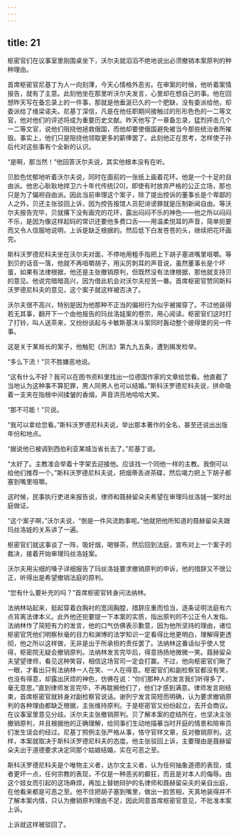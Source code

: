 ```yaml
---
---
---
```

title: 21
---




枢密官们在议事室里刚围桌坐下，沃尔夫就滔滔不绝地说出必须撤销本案原判的种种理由。

首席枢密官尼基丁为人一向刻薄，今天心情格外恶劣。在审案的时候，他听着案情报告，就有了主意。此刻他坐在那里听沃尔夫发言，心里却在想自己的事。他在回想昨天写在备忘录上的一件事，那就是他垂涎已久的一个肥缺，没有委派给他，却委派给了维梁诺夫。尼基丁深信，凡是在他任职期间接触过的形形色色的一二等文官，他对他们的评述将成为重要历史文献。昨天他写了一章备忘录，猛烈抨击几个一二等文官，说他们阻挠他拯救俄国，而他却要使俄国避免被当今那些统治者所摧毁。事实上，他们只是阻挠他领取更多的薪俸罢了。此刻他正在思考，怎样使子孙后代对这些事有个全新的认识。

“是啊，那当然！”他回答沃尔夫说，其实他根本没有在听。

贝脸色忧郁地听着沃尔夫说，同时在面前的一张纸上画着花环。他是一个十足的自由派。他忠心耿耿地捍卫六十年代传统[20]，即使有时放弃严格的公正立场，那也只是为了偏袒自由派。因此当前审理这个案子，除了提出控诉的董事长是个卑鄙的人之外，贝还主张驳回上诉，因为控告报馆人员犯诽谤罪就是压制新闻自由。等沃尔夫报告完毕，贝就撂下没有画完的花环，露出闷闷不乐的神色——他之所以闷闷不乐，是因为像这样起码的常识还要他多费口舌——用温柔悦耳的声音，简单扼要而又令人信服地说明，上诉是缺乏根据的。然后低下白发苍苍的头，继续把花环画完。

斯科沃罗德尼科夫坐在沃尔夫对面，不停地用粗手指把上下胡子塞进嘴里咀嚼。等到贝的话音一落，他就不再咀嚼胡子，用尖厉刺耳的声音说，虽然董事长是个坏蛋，如果有法律根据，他还是主张撤销原判，但既然没有法律根据，那他就支持贝的意见。他说完暗暗高兴，因为借此机会对沃尔夫挖苦一番。首席枢密官赞同斯科沃罗德尼科夫的意见，这个案子就这样被否决了。

沃尔夫很不高兴，特别是因为他那种不正当的偏袒行为似乎被揭穿了。不过他装得若无其事，翻开下一个由他报告的玛丝洛娃案的卷宗，用心阅读。枢密官们这时打了打铃，叫人送茶来，又纷纷谈起与卡敏斯基决斗案同时轰动整个彼得堡的另一件事。

这是关于某局长的案子，他触犯《刑法》第九九五条，遭到揭发检举。

“多么下流！”贝不胜嫌恶地说。

“这有什么不好？我可以在图书资料里找出一位德国作家的文章给您看。他直截了当地认为这种事不算犯罪，男人同男人也可以结婚。”斯科沃罗德尼科夫说，拼命吸着一支夹在指根中间揉皱的香烟，声音洪亮地哈哈大笑。

“那不可能！”贝说。

“我可以拿给您看。”斯科沃罗德尼科夫说，举出那本著作的全名，甚至还说出出版年份和地点。

“据说他已被调到西伯利亚某城当省长去了。”尼基丁说。

“太好了。主教准会举着十字架去迎接他。应该找一个同他一样的主教。我倒可以给他们推荐一个。”斯科沃罗德尼科夫说，把烟蒂丢进茶碟，然后竭力把上下胡子都塞到嘴里咀嚼。

这时候，民事执行吏进来报告说，律师和聂赫留朵夫希望在审理玛丝洛娃一案时出庭做证。

“这个案子啊，”沃尔夫说，“倒是一件风流韵事呢。”他就把他所知道的聂赫留朵夫跟玛丝洛娃的关系讲了一遍。

枢密官们就这事谈了一阵，吸好烟，喝够茶，然后回到法庭，宣布对上一个案子的裁决，接着开始审理玛丝洛娃案。

沃尔夫用尖细的嗓子详细报告了玛丝洛娃要求撤销原判的申诉，他的措辞又不很公正，听得出是希望撤销法庭的原判。

“您有什么要补充的吗？”首席枢密官转身问法纳林。

法纳林站起来，挺起穿着白胸衬的宽阔胸膛，措辞庄重而恰当，逐条证明法庭有六点背离法律本义。此外他还扼要提一下本案的实质，指出原判的不公正令人发指。法纳林作了简短有力的发言，他的口气仿佛表示歉意，因为他所坚持的理由，诸位枢密官凭他们明察秋毫的目力和渊博的法学知识一定看得比他更明白，理解得更透彻，他之所以这样做，无非是出于所承担的责任罢了。法纳林这番话似乎使人觉得，枢密院无疑会撤销原判。法纳林发言完毕后，得意扬扬地微微一笑。聂赫留朵夫望望律师，看见这种笑容，相信这场官司一定会打赢。不过，他向枢密官们瞅了一眼，才看出只有法纳林一人在笑、一人在得意。枢密官们和副检察官都没有笑，也没有得意，却露出厌烦的神色，仿佛在说：“你们那种人的发言我们听得多了，毫无意思。”直到律师发言完毕，不再耽搁他们了，他们才感到满意。律师发言刚结束，首席枢密官就转身对副检察官说话。谢列宁发言简短而明确，认为要求撤销原判的各种理由都缺乏根据，主张维持原判。于是枢密官又纷纷起立，去开会商议。在议事室里意见分歧。沃尔夫主张撤销原判。贝了解本案的症结所在，也坚决主张撤销原判，并且根据他的正确理解，给同事们生动地描摹当时开庭的情景和陪审员们发生误会的经过。尼基丁照例主张严格从事，恪守官样文章，反对撤销原判。这样，本案就取决于斯科沃罗德尼科夫的态度。他主张驳回上诉，主要理由是聂赫留朵夫出于道德要求决定同那个姑娘结婚，实在可恶之至。

斯科沃罗德尼科夫是个唯物主义者，达尔文主义者，认为任何抽象道德的表现，或者更坏一点，任何宗教的表现，不仅是一种恶劣的癫狂，而且是对本人的侮辱。由这个妓女而引起的这场麻烦，再加上替她辩护的名律师和聂赫留朵夫的亲自出庭，在他看来都是可恶之至。他不住把胡子塞到嘴里，做出一脸苦相，天真地装得并不了解本案内情，只认为撤销原判理由不足，因此同意首席枢密官意见，不批准本案上诉。

上诉就这样被驳回了。